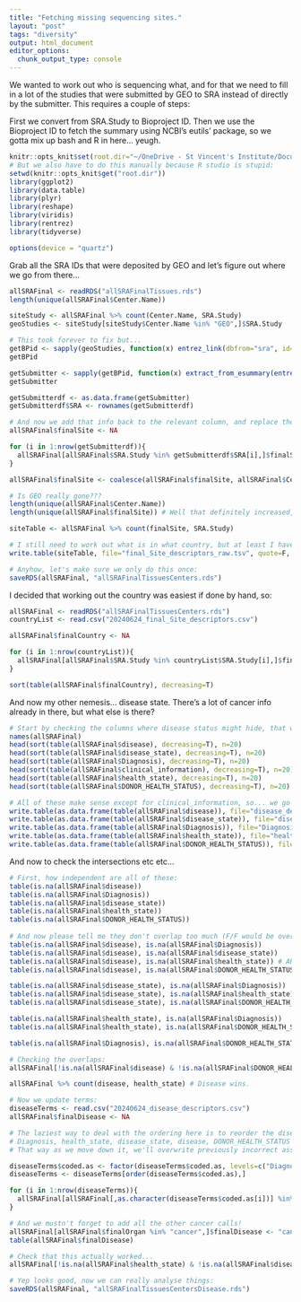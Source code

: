 ```yaml
---
title: "Fetching missing sequencing sites."
layout: "post"
tags: "diversity"
output: html_document
editor_options: 
  chunk_output_type: console
---
```


We wanted to work out who is sequencing what, and for that we need to fill in a lot of the studies that were submitted by GEO to SRA instead of directly by the submitter. This requires a couple of steps:

First we convert from SRA.Study to Bioproject ID. Then we use the Bioproject ID to fetch the summary using NCBI's eutils' package, so we gotta mix up bash and R in here... yeugh. 

```r
knitr::opts_knit$set(root.dir="~/OneDrive - St Vincent's Institute/Documents/RNA\ Diversity/", echo=T)
# But we also have to do this manually because R studio is stupid: 
setwd(knitr::opts_knit$get("root.dir"))
library(ggplot2)
library(data.table)
library(plyr)
library(reshape)
library(viridis)
library(rentrez)
library(tidyverse)

options(device = "quartz")
```

Grab all the SRA IDs that were deposited by GEO and let's figure out where we go from there...

```r
allSRAFinal <- readRDS("allSRAFinalTissues.rds")
length(unique(allSRAFinal$Center.Name))

siteStudy <- allSRAFinal %>% count(Center.Name, SRA.Study)
geoStudies <- siteStudy[siteStudy$Center.Name %in% "GEO",]$SRA.Study 

# This took forever to fix but...
getBPid <- sapply(geoStudies, function(x) entrez_link(dbfrom="sra", id=entrez_search(db = "sra", term = x)$ids[1], db="all")$links$sra_bioproject_all)
getBPid

getSubmitter <- sapply(getBPid, function(x) extract_from_esummary(entrez_summary(db="bioproject", x[[1]][1]), "submitter_organization"))
getSubmitter

getSubmitterdf <- as.data.frame(getSubmitter)
getSubmitterdf$SRA <- rownames(getSubmitterdf)

# And now we add that info back to the relevant column, and replace the GEO calls. I honestly can't remember if I need to vectorise or not but whatever. 
allSRAFinal$finalSite <- NA

for (i in 1:nrow(getSubmitterdf)){
  allSRAFinal[allSRAFinal$SRA.Study %in% getSubmitterdf$SRA[i],]$finalSite <- getSubmitterdf$getSubmitter[i]    
}

allSRAFinal$finalSite <- coalesce(allSRAFinal$finalSite, allSRAFinal$Center.Name)

# Is GEO really gone???
length(unique(allSRAFinal$Center.Name))
length(unique(allSRAFinal$finalSite)) # Well that definitely increased, so that's good. 

siteTable <- allSRAFinal %>% count(finalSite, SRA.Study)

# I still need to work out what is in what country, but at least I have a single table... 
write.table(siteTable, file="final_Site_descriptors_raw.tsv", quote=F, row.names=F, sep="\t")

# Anyhow, let's make sure we only do this once:
saveRDS(allSRAFinal, "allSRAFinalTissuesCenters.rds")
```

I decided that working out the country was easiest if done by hand, so:

```r
allSRAFinal <- readRDS("allSRAFinalTissuesCenters.rds")
countryList <- read.csv("20240624_final_Site_descriptors.csv")

allSRAFinal$finalCountry <- NA

for (i in 1:nrow(countryList)){
  allSRAFinal[allSRAFinal$SRA.Study %in% countryList$SRA.Study[i],]$finalCountry <- countryList$Country[i]    
}

sort(table(allSRAFinal$finalCountry), decreasing=T)

```

And now my other nemesis... disease state. There's a lot of cancer info already in there, but what else is there?

```r
# Start by checking the columns where disease status might hide, that we haven't looked at already:
names(allSRAFinal)
head(sort(table(allSRAFinal$disease), decreasing=T), n=20)
head(sort(table(allSRAFinal$disease_state), decreasing=T), n=20)
head(sort(table(allSRAFinal$Diagnosis), decreasing=T), n=20)
head(sort(table(allSRAFinal$clinical_information), decreasing=T), n=20)
head(sort(table(allSRAFinal$health_state), decreasing=T), n=20)
head(sort(table(allSRAFinal$DONOR_HEALTH_STATUS), decreasing=T), n=20)

# All of these make sense except for clinical_information, so... we go back to doing the same stuff we did with the population descriptors.
write.table(as.data.frame(table(allSRAFinal$disease)), file="disease_descriptors_raw.tsv", quote=F, row.names=F, sep="\t")
write.table(as.data.frame(table(allSRAFinal$disease_state)), file="disease_state_descriptors_raw.tsv", quote=F, row.names=F, sep="\t")
write.table(as.data.frame(table(allSRAFinal$Diagnosis)), file="Diagnosis_descriptors_raw.tsv", quote=F, row.names=F, sep="\t")
write.table(as.data.frame(table(allSRAFinal$health_state)), file="health_state_descriptors_raw.tsv", quote=F, row.names=F, sep="\t")
write.table(as.data.frame(table(allSRAFinal$DONOR_HEALTH_STATUS)), file="DONOR_HEALTH_STATUS_descriptors_raw.tsv", quote=F, row.names=F, sep="\t")
```

And now to check the intersections etc etc...

```r
# First, how independent are all of these:
table(is.na(allSRAFinal$disease))
table(is.na(allSRAFinal$Diagnosis))
table(is.na(allSRAFinal$disease_state))
table(is.na(allSRAFinal$health_state))
table(is.na(allSRAFinal$DONOR_HEALTH_STATUS))
      
# And now please tell me they don't overlap too much (F/F would be overlap):
table(is.na(allSRAFinal$disease), is.na(allSRAFinal$Diagnosis))
table(is.na(allSRAFinal$disease), is.na(allSRAFinal$disease_state))
table(is.na(allSRAFinal$disease), is.na(allSRAFinal$health_state)) # ARGH
table(is.na(allSRAFinal$disease), is.na(allSRAFinal$DONOR_HEALTH_STATUS)) #ARGH

table(is.na(allSRAFinal$disease_state), is.na(allSRAFinal$Diagnosis))
table(is.na(allSRAFinal$disease_state), is.na(allSRAFinal$health_state))
table(is.na(allSRAFinal$disease_state), is.na(allSRAFinal$DONOR_HEALTH_STATUS))

table(is.na(allSRAFinal$health_state), is.na(allSRAFinal$Diagnosis))
table(is.na(allSRAFinal$health_state), is.na(allSRAFinal$DONOR_HEALTH_STATUS))

table(is.na(allSRAFinal$Diagnosis), is.na(allSRAFinal$DONOR_HEALTH_STATUS))

# Checking the overlaps:
allSRAFinal[!is.na(allSRAFinal$disease) & !is.na(allSRAFinal$DONOR_HEALTH_STATUS),] # DONOR_HEALTH_STATUS wins, so when we coalesce it will go first.

allSRAFinal %>% count(disease, health_state) # Disease wins.

# Now we update terms:
diseaseTerms <- read.csv("20240624_disease_descriptors.csv")
allSRAFinal$finalDisease <- NA

# The laziest way to deal with the ordering here is to reorder the diseaseTerms file by the order we want:
# Diagnosis, health_state, disease_state, disease, DONOR_HEALTH_STATUS 
# That way as we move down it, we'll overwrite previously incorrect assignments:

diseaseTerms$coded.as <- factor(diseaseTerms$coded.as, levels=c("Diagnosis", "health_state", "disease_state", "disease", "DONOR_HEALTH_STATUS"))
diseaseTerms <- diseaseTerms[order(diseaseTerms$coded.as),]

for (i in 1:nrow(diseaseTerms)){
  allSRAFinal[allSRAFinal[,as.character(diseaseTerms$coded.as[i])] %in% diseaseTerms$Term[i],]$finalDisease <- diseaseTerms$grouping[i] 
}

# And we mustn't forget to add all the other cancer calls!
allSRAFinal[allSRAFinal$finalOrgan %in% "cancer",]$finalDisease <- "cancer"
table(allSRAFinal$finalDisease)

# Check that this actually worked...
allSRAFinal[!is.na(allSRAFinal$health_state) & !is.na(allSRAFinal$disease),]

# Yep looks good, now we can really analyse things:
saveRDS(allSRAFinal, "allSRAFinalTissuesCentersDisease.rds")

```
